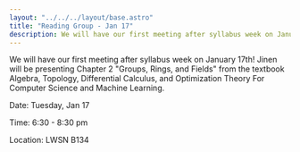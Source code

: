 ```yaml
---
layout: "../../../layout/base.astro"
title: "Reading Group - Jan 17"
description: We will have our first meeting after syllabus week on January 17th! Jinen will be presenting Chapter 2 "Groups, Rings, and Fields" from the textbook Algebra
---
```



<ContentSection title="Reading Group - Jan 17">

<div class='w-full'>
We will have our first meeting after syllabus week on January 17th! Jinen will be presenting Chapter 2 "Groups, Rings, and Fields" from the textbook Algebra, Topology, Differential Calculus, and Optimization Theory For Computer Science and Machine Learning.

Date: Tuesday, Jan 17

Time: 6:30 - 8:30 pm

Location: LWSN B134

</div>

</ContentSection>
